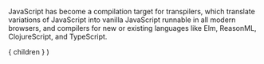 
JavaScript has become a compilation target for transpilers, which translate 
variations of JavaScript into vanilla JavaScript runnable in all modern
browsers, and compilers for new or existing languages like Elm, 
ReasonML, ClojureScript, and TypeScript.

  <Layout>
    { children }
  </Layout>
)
